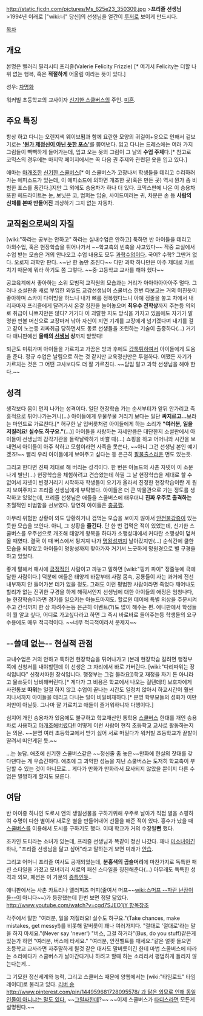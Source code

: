 http://static.fjcdn.com/pictures/Ms_625e23_350309.jpg
>'''프리즐 선생님'''
>1994년 이래로 ["wiki:너" 당신]의 선생님을 얼간이 [[루저]]로 보이게 만드시다.

[[목차]]
== 개요 ==
본명은 밸러리 필리시티 프리즐(Valerie Felicity Frizzle) [* 여기서 Felicity는 더할 나위 없는 행복, 혹은 '''적절하게''' 어울림 이라는 뜻이 있다.]

성우: [[차명화]]

워커빌 초등학교의 교사이자 [[신기한 스쿨버스]]의 주인. [[미혼]].

== 주요 특징 ==
항상 하고 다니는 오렌지색 웨이브펌과 함께 요란한 모양의 귀걸이+옷으로 인해서 겉보기로는 '''[[패션 테러리스트|'뭔가 제정신이 아닌 듯한 포스']]'''를 뿜어낸다. 입고 다니는 드레스에는 여러 가지 그림들이 빽빽하게 들어가는데, 입고 오는 옷의 그림이 그 날의 '''수업 주제'''다.[* 참고로 코믹스의 경우에는 마지막 페이지에서는 꼭 다음 권 주제와 관련된 옷을 입고 있다.]

애마는 [[마개조]]한 [[신기한 스쿨버스]][* 이 스쿨버스가 고장나서 학생들을 데리고 수리하러 가는 에피소드가 있는데, 이 에피소드에 의하면 개조한 곳(혹은 만든 곳) 역시 뭔가 좀 비범한 포스를 풍긴다.]지만 그 외에도 승용차가 하나 더 있다. 코믹스판에 나온 이 승용차 또한 헤드라이트는 눈, 보닛은 코, 범퍼는 입술, 사이드미러는 귀, 차문은 손 등 '''사람의 신체를 본따 만들어진''' 괴상하기 그지 없는 자동차.

== 교직원으로써의 자질 ==
[wiki:"하라는 공부는 안하고" 하라는 실내수업은 안하고] 툭하면 반 아이들을 데리고 야외수업, 혹은 현장학습을 튀어나가서 ~~학교측의 빈축을 사고있다~~ 작중 교실에서 수업 받는 모습은 거의 안나오고 수업 내용도 모두 [[과학]]수업이다. 국어? 수학? 그딴거 없다. 오로지 과학만 판다. ~~난 한 놈만 조진다~~ 다만 과학 하나만은 아주 제대로 가르치기 때문에 뭐라 하기도 쫌 그렇다. ~~중·고등학교 교사를 해야 했다~~

공교육계에서 좋아하는 소위 모범적 교직원의 모습과는 거리가 아아아아아아주 멀다. 그러나 소설판중 새로 부임한 와일드 교감선생님이 스쿨버스 한번 타보고는 거의 미친듯이 좋아하며 스카이 다이빙을 하느니 내가 뼈를 정복했다느니 아예 정줄을 놓고 차에서 내리자마자 프리즐에게 달려가서 온갖 칭찬을 늘어놓으며 '''최우수 견학상'''까지 주는등 의외로 취급이 나쁘지만은 않다? 거기다 이 괴랄한 지도 방식을 가지고 있음에도 자기가 발명한 핀볼 머신으로 교장마저 낚아 자신이 지면 기계를 교장에게 넘기겠다며 내기를 걸고 같이 노는등 괴짜취급 당하면서도 동료 선생들을 조련하는 기술이 출중하다(…) 거기다 애니판에선 '''올해의 [[선생님]] 상'''까지 받았다! 

퇴근도 미뤄가며 아이들을 가르치고 가끔은 방과 후에도 [[갑툭튀]]하여서 아이들에게 도움을 준다. 정규 수업은 날림으로 하는 것 같지만 교육정신만은 투철하다. 어쨌든 자기가 가르치는 것은 그 어떤 교사보다도 더 잘 가르친다. ~~담임 말고 과학 선생님을 해야 한다.~~

== 성격 ==
생각보다 몸이 먼저 나가는 성격이다. 일단 현장학습 가는 순서부터가 앞뒤 안가리고 즉흥적으로 튀어나가는거니(…) 아이들에게 우물쭈물 거리기 보다는 일단 '''싸지르고...'''보라는 마인드로 가르친다.[* 허구한 날 입버릇처럼 아이들에게 하는 소리가 '''"여러분, 일을 저질러요! 실수도 하구요."'''(…)] 아이들을 사랑하는 자세만큼은 대단한지 소설판에서 아이들이 선생님의 감각기관을 들락날락하기 바쁠 때(…) 쇼핑을 하고 어머니와 시간을 보내면서 아이들이 아주 착하고 모험이라면 사족을 못쓴다, ~~아니 그건 선생님 본인 얘기겠죠!~~ 빨리 우리 아이들에게 보여주고 싶다는 등 은근히 [[팔불출]]스러운 면도 있는듯.

그리고 한다면 진짜 제대로 해 버리는 성격이다. 한 번은 아놀드의 사촌 자넷이 이 소문나게 별난(…) 현장학습을 체험하려고 견습왔는데 하필 그 날 현장학습을 제대로 할 수 없어서 자넷이 빈정거리기 시작하자 학생들이 오기가 올라서 진정한 현장학습이란 게 뭔지 보여주자고 프리즐 선생님에게 부탁했다. 아이들은 더 큰 박물관으로 가는 정도를 생각하고 있었는데, 프리즐 선생님은 애들을 스쿨버스에 태우더니 '''진짜 우주로 출격하는''' 초월적인 비범함을 선보였다. 당연히 아이들은 [[충공깽]].

아무리 위험한 상황이 와도 당황하거나 겁먹는 모습을 보이지 않아서 [[안전불감증]]이 있는 듯한 모습을 보인다. 아니, 그 상황을 '''즐긴다.''' 단 한 번 겁먹은 적이 있었는데, 신기한 스쿨버스를 우주선으로 개조해 태양계 왕복을 하다가 소행성대에서 커다란 소행성이 덮쳐올 때였다. 결국 이 때 버스에서 튕겨져 나가 [[명왕성]]까지 날아갔지만(…) 순식간에 쿨한 모습을 되찾았고 아이들이 명왕성까지 찾아가자 거기서 느긋하게 망원경으로 별 구경을 하고 있었다.

좋게 말해서 매사에 [[긍정]]적인 사람이고 까놓고 말하면 [wiki:"핑키 파이" 정줄놓에 극에 달한 사람이다.] 덕분에 애들은 태양계 바깥부터 사람 몸속, 공룡들이 사는 과거에 전선 내부까지 안 들어가본 데가 없을 정도. 그래도 이런 평범한 사람이라면 죽었다 깨어나도 할리가 없는 진귀한 구경을 하게 해줘서인지 선생님에 대한 아이들의 애정은 엄청나다, 늘 현장학습이라면 경기를 일으키는 아놀드마저도. 할로윈 데이에 특별 의상을 주문시켜주고 간식까지 한 상 차려주는등 은근히 이벤트(?)도 많이 해주는 편. 애니판에서 학생들이 뭘 알고 싶다, 어디로 가고싶다라고 하면 그 즉시 바로바로 들어주는등 학생들의 요구 수용에도 매우 적극적이다. ~~너무 적극적이라서 문제지~~

== --쓸데 없는-- 현실적 관점 ==
교내수업은 거의 안하고 툭하면 현장학습을 튀어나가고 (본래 현장학습 갈려면 행정부쪽에 신청서를 내야할텐데 이 선생은 그 자리에서 바로 가버린다. [wiki:"다리따위는 장식입니다" 신청서따윈 장식입니다. 행정부는 그걸 몰라요])학교 재정을 자기 돈 아니라고 물쓰듯이 낭비해버린다.[* 게다가 그 비용은 학교에서 나오는 걸텐데!!] 보호자에게 사전통보 '''따위'''는 일절 하지 않고 수업이 끝나는 시간도 일정치 않아서 하교시간이 훨씬 지나서까지 아이들을 데리고 다니는 일이 비일비재하다.[* 분명 학부모들의 성화가 이만저만이 아닐듯. 그나마 잘 가르치고 애들이 즐거워하니까 다행이다.]

심지어 개인 승용차가 있음에도 불구하고 학교재산인 통학용 [[스쿨버스]] 한대를 개인 승용차로 사용하고 [[마개조]]해버렸다!! 어떻게 이런 사람이 현직 초등학교 교사로 활동하는지는 의문. ~~분명 여러 초등학교에서 받기 싫어 서로 떠밀다가 워커빌 초등학교가 끝발이 딸려서 떠안게된 듯.~~

...는 농담. 애초에 신기한 스쿨버스같은 ~~정신줄 좀 놓은~~만화에 현실의 잣대를 갖다댄다는 게 우습긴하다. 애초에 그 괴악한 성능을 지닌 스쿨버스는 도저히 학교측이 부담할 수 있는 것이 아니므로... 게다가 만화가 만화라서 묘사되지 않았을 뿐이지 다른 수업은 멀쩡하게 할지도 모른다.

== 여담 ==
반 아이중 하나인 도로시 앤의 생일선물을 구하기위해 우주로 날아가 직접 별을 쇼핑하여 수명이 다한 별이서 새로운 별을 만들어내어 선물을 해준 적이 있다. 홍수가 났을 때 [[스쿨버스]]를 이용해서 도시를 구하기도 했다. 이때 학교가 거의 수장될'''뻔''' 했다. 

조카인 도티라는 소녀가 있는데, 프리즐 선생님과 똑같이 정신 나갔다. 꽤나 [[미소녀]]이긴 하나, "프리즐 선생님을 닮고 싶어"라고 말하는거 보면 미래가 [[안습]].

그리고 어머니 프리즐 여사도 공개되었는데, '''분홍색의 곱슬머리'''에 마찬가지로 독특한 패션 스타일을 가졌고 모녀끼리 서로의 패션 스타일을 칭찬해준다(...) 아무래도 독특한 성격과 외모, 패션은 이 가문의 [[종특]]인듯.. 

애니판에서는 사촌 카트리나 엘러피즈 머피(줄여서 머프~~[[wiki:스머프 --파란 난장이들--]]이 아니다~~)가 등장했는데 한번 보면 정말 닮았다. [[http://www.youtube.com/watch?v=cgd7SJEO1jY 항목참조]]

각주에서 말한 "여러분, 일을 저질러요! 실수도 하구요."(Take chances, make mistakes, get messy!)를 비롯해 말버릇이 꽤나 여러가지다. "절대로 '절대로'라는 말을 하지 마세요."(Never say 'never') "버스, 그걸 하거라"(Bus, do you stuff)같은게 있는가 하면 "여러분, 버스에 타세요." "여러분, 안전벨트를 매세요."같은 얼핏 들으면 초등학교 교사라면 자주말하게 될것 같은 대사도 말버릇이긴 한데 마법 스쿨버스에 타라는 소리에다가 스쿨버스가 날아간다거나 하려고 할때 하는 소리라서 평범하게 들리지 않는다는게...

그 기묘한 정신세계와 능력, 그리고 스쿨버스 때문에 양웹에서는 [wiki:"타임로드" 타임레이디]로 불리고 있다. 
[[리버 송]][[http://www.pinterest.com/pin/144959681728095578/ 과 닮은 외모로 인해 동일인물이 아니냐는 말도 있다.]] ~~[[그럴싸한데]]?~~ ~~이제 스쿨버스가 [[타디스]]라면 모든게 설명된다.~~
